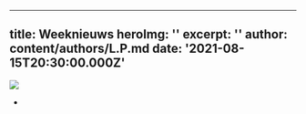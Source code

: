  ---
title: Weeknieuws
heroImg: ''
excerpt: ''
author: content/authors/L.P.md
date: '2021-08-15T20:30:00.000Z'
---

![](/uploads/2232-1.jpg "")

*
